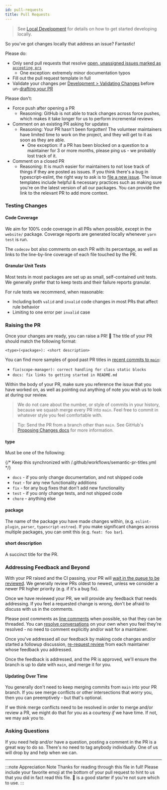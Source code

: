 ```yaml
---
id: pull-requests
title: Pull Requests
---
```


> See [Local Development](./Local_Development.mdx) for details on how to get started developing locally.

So you've got changes locally that address an issue?
Fantastic!

Please do:

- Only send pull requests that resolve [open, unassigned issues marked as `accepting prs`](https://github.com/typescript-eslint/typescript-eslint/issues?q=is%3Aissue+is%3Aopen+label%3A%22accepting+prs%22+no%3Aassignee)
  - One exception: extremely minor documentation typos
- Fill out the pull request template in full
- Validate your changes per [Development > Validating Changes](./Local_Development.mdx#validating-changes) before un-[drafting your PR](https://github.blog/2019-02-14-introducing-draft-pull-requests)

Please don't:

- Force push after opening a PR
  - Reasoning: GitHub is not able to track changes across force pushes, which makes it take longer for us to perform incremental reviews
- Comment on an existing PR asking for updates
  - Reasoning: Your PR hasn't been forgotten! The volunteer maintainers have limited time to work on the project, and they will get to it as soon as they are able.
    - One exception: if a PR has been blocked on a question to a maintainer for 3 or more months, please ping us - we probably lost track of it.
- Comment on a closed PR
  - Reasoning: It is much easier for maintainers to not lose track of things if they are posted as issues. If you think there's a bug in typescript-eslint, the right way to ask is to [file a new issue](https://github.com/typescript-eslint/typescript-eslint/issues/new/choose). The issue templates include helpful & necessary practices such as making sure you're on the latest version of all our packages. You can provide the link to the relevant PR to add more context.

### Testing Changes

#### Code Coverage

We aim for 100% code coverage in all PRs when possible, except in the `website/` package.
Coverage reports are generated locally whenever `yarn test` is run.

The `codecov` bot also comments on each PR with its percentage, as well as links to the line-by-line coverage of each file touched by the PR.

#### Granular Unit Tests

Most tests in most packages are set up as small, self-contained unit tests.
We generally prefer that to keep tests and their failure reports granular.

For rule tests we recommend, when reasonable:

- Including both `valid` and `invalid` code changes in most PRs that affect rule behavior
- Limiting to one error per `invalid` case

### Raising the PR

Once your changes are ready, you can raise a PR! 🙌
The title of your PR should match the following format:

```text
<type>(<package>): <short description>
```

You can find more samples of good past PR titles in [recent commits to `main`](https://github.com/typescript-eslint/typescript-eslint/commits/main):

- `fix(scope-manager): correct handling for class static blocks`
- `docs: fix links to getting started in README.md`

Within the body of your PR, make sure you reference the issue that you have worked on, as well as pointing out anything of note you wish us to look at during our review.

> We do not care about the number, or style of commits in your history, because we squash merge every PR into `main`.
> Feel free to commit in whatever style you feel comfortable with.

> Tip: Send the PR from a branch other than `main`.
> See GitHub's [Proposing Changes docs](https://docs.github.com/en/pull-requests/collaborating-with-pull-requests/proposing-changes-to-your-work-with-pull-requests) for more information.

#### type

Must be one of the following:

{/* Keep this synchronized with /.github/workflows/semantic-pr-titles.yml */}

- `docs` - if you only change documentation, and not shipped code
- `feat` - for any new functionality additions
- `fix` - for any bug fixes that don't add new functionality
- `test` - if you only change tests, and not shipped code
- `chore` - anything else

#### package

The name of the package you have made changes within, (e.g. `eslint-plugin`, `parser`, `typescript-estree`).
If you make significant changes across multiple packages, you can omit this (e.g.
`feat: foo bar`).

#### short description

A succinct title for the PR.

### Addressing Feedback and Beyond

With your PR raised and the CI passing, your PR will [wait in the queue to be reviewed](https://github.com/typescript-eslint/typescript-eslint/pulls?q=is%3Apr+is%3Aopen+sort%3Acreated-asc+-label%3A%22breaking+change%22+-label%3A%22awaiting+response%22+-label%3A%221+approval%22+-label%3A%22DO+NOT+MERGE%22+status%3Asuccess).
We generally review PRs oldest to newest, unless we consider a newer PR higher priority (e.g. if it's a bug fix).

Once we have reviewed your PR, we will provide any feedback that needs addressing.
If you feel a requested change is wrong, don't be afraid to discuss with us in the comments.

Please post comments as [line comments](https://docs.github.com/en/pull-requests/collaborating-with-pull-requests/reviewing-changes-in-pull-requests/commenting-on-a-pull-request#adding-line-comments-to-a-pull-request) when possible, so that they can be threaded.
You can [resolve conversations](https://docs.github.com/en/pull-requests/collaborating-with-pull-requests/reviewing-changes-in-pull-requests/commenting-on-a-pull-request#resolving-conversations) on your own when you feel they're resolved - no need to comment explicitly and/or wait for a maintainer.

Once you've addressed all our feedback by making code changes and/or started a followup discussion, [re-request review](https://docs.github.com/en/pull-requests/collaborating-with-pull-requests/reviewing-changes-in-pull-requests/about-pull-request-reviews#re-requesting-a-review) from each maintainer whose feedback you addressed.

Once the feedback is addressed, and the PR is approved, we'll ensure the branch is up to date with `main`, and merge it for you.

#### Updating Over Time

You generally don't need to keep merging commits from `main` into your PR branch.
If you see merge conflicts or other intersections that worry you, then you can preemptively - but that's optional.

If we think merge conflicts need to be resolved in order to merge and/or review a PR, we might do that for you as a courtesy _if_ we have time.
If not, we may ask you to.

### Asking Questions

If you need help and/or have a question, posting a comment in the PR is a great way to do so.
There's no need to tag anybody individually.
One of us will drop by and help when we can.

---

:::note Appreciation Note
Thanks for reading through this file in full!
Please include your favorite emoji at the bottom of your pull request to hint to us that you did in fact read this file.
💖 is a good starter if you're not sure which to use.
:::
